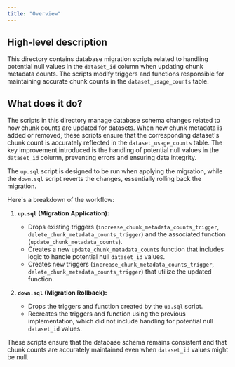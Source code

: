 ```yaml
---
title: "Overview"
---
```


## High-level description
This directory contains database migration scripts related to handling potential null values in the `dataset_id` column when updating chunk metadata counts. The scripts modify triggers and functions responsible for maintaining accurate chunk counts in the `dataset_usage_counts` table.

## What does it do?
The scripts in this directory manage database schema changes related to how chunk counts are updated for datasets. When new chunk metadata is added or removed, these scripts ensure that the corresponding dataset's chunk count is accurately reflected in the `dataset_usage_counts` table. The key improvement introduced is the handling of potential null values in the `dataset_id` column, preventing errors and ensuring data integrity.

The `up.sql` script is designed to be run when applying the migration, while the `down.sql` script reverts the changes, essentially rolling back the migration.

Here's a breakdown of the workflow:

1. **`up.sql` (Migration Application):**
   - Drops existing triggers (`increase_chunk_metadata_counts_trigger`, `delete_chunk_metadata_counts_trigger`) and the associated function (`update_chunk_metadata_counts`).
   - Creates a new `update_chunk_metadata_counts` function that includes logic to handle potential null `dataset_id` values.
   - Creates new triggers (`increase_chunk_metadata_counts_trigger`, `delete_chunk_metadata_counts_trigger`) that utilize the updated function.

2. **`down.sql` (Migration Rollback):**
   - Drops the triggers and function created by the `up.sql` script.
   - Recreates the triggers and function using the previous implementation, which did not include handling for potential null `dataset_id` values.

These scripts ensure that the database schema remains consistent and that chunk counts are accurately maintained even when `dataset_id` values might be null.
